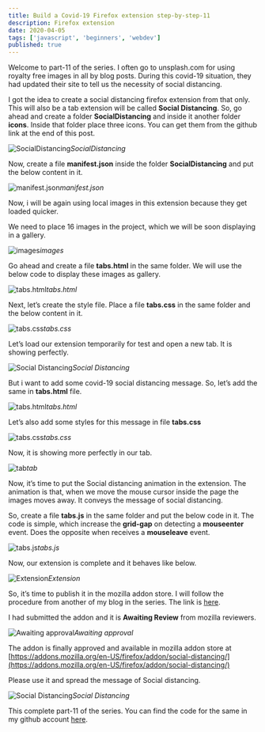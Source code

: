 ```yaml
---
title: Build a Covid-19 Firefox extension step-by-step-11
description: Firefox extension
date: 2020-04-05
tags: ['javascript', 'beginners', 'webdev']
published: true
---
```


Welcome to part-11 of the series. I often go to unsplash.com for using royalty free images in all by blog posts. During this covid-19 situation, they had updated their site to tell us the necessity of social distancing.

I got the idea to create a social distancing firefox extension from that only. This will also be a tab extension will be called **Social Distancing**. So, go ahead and create a folder **SocialDistancing** and inside it another folder **icons**. Inside that folder place three icons. You can get them from the github link at the end of this post.

![SocialDistancing](https://ik.imagekit.io/thewebdev/FirefoxAddons/11/1_TldKLU_aa.png)*SocialDistancing*

Now, create a file **manifest.json** inside the folder **SocialDistancing** and put the below content in it.

![manifest.json](https://ik.imagekit.io/thewebdev/FirefoxAddons/11/2_ki9ZlAoMdk.png)*manifest.json*

Now, i will be again using local images in this extension because they get loaded quicker.

We need to place 16 images in the project, which we will be soon displaying in a gallery.

![images](https://ik.imagekit.io/thewebdev/FirefoxAddons/11/3_BEV-77HNpU.png)*images*

Go ahead and create a file **tabs.html** in the same folder. We will use the below code to display these images as gallery.

![tabs.html](https://ik.imagekit.io/thewebdev/FirefoxAddons/11/4_Ye_1C1lGLI.png)*tabs.html*

Next, let’s create the style file. Place a file **tabs.css** in the same folder and the below content in it.

![tabs.css](https://ik.imagekit.io/thewebdev/FirefoxAddons/11/5_tvBEEQ0RM2.png)*tabs.css*

Let’s load our extension temporarily for test and open a new tab. It is showing perfectly.

![Social Distancing](https://ik.imagekit.io/thewebdev/FirefoxAddons/11/6_QeMtKLYg2Q.png)*Social Distancing*

But i want to add some covid-19 social distancing message. So, let’s add the same in **tabs.html** file.

![tabs.html](https://ik.imagekit.io/thewebdev/FirefoxAddons/11/7_sI8cnUylKb.png)*tabs.html*

Let’s also add some styles for this message in file **tabs.css**

![tabs.css](https://ik.imagekit.io/thewebdev/FirefoxAddons/11/8_P4KfAylOk.png)*tabs.css*

Now, it is showing more perfectly in our tab.

![tab](https://ik.imagekit.io/thewebdev/FirefoxAddons/11/9_Q-r4GJ65eU.png)*tab*

Now, it’s time to put the Social distancing animation in the extension. The animation is that, when we move the mouse cursor inside the page the images moves away. It conveys the message of social distancing.

So, create a file **tabs.js** in the same folder and put the below code in it. The code is simple, which increase the **grid-gap** on detecting a **mouseenter** event. Does the opposite when receives a **mouseleave** event.

![tabs.js](https://ik.imagekit.io/thewebdev/FirefoxAddons/11/10_8lvYlaa1J.png)*tabs.js*

Now, our extension is complete and it behaves like below.

![Extension](https://ik.imagekit.io/thewebdev/FirefoxAddons/11/11_RWy-qnMGi.gif)*Extension*

So, it’s time to publish it in the mozilla addon store. I will follow the procedure from another of my blog in the series. The link is [here](https://medium.com/@nabendu82/creating-firefox-browser-extensions-2-ddf1f236f401).

I had submitted the addon and it is **Awaiting Review** from mozilla reviewers.

![Awaiting approval](https://ik.imagekit.io/thewebdev/FirefoxAddons/11/12_u1cq6jL_u.png)*Awaiting approval*

The addon is finally approved and available in mozilla addon store at [https://addons.mozilla.org/en-US/firefox/addon/social-distancing/](https://addons.mozilla.org/en-US/firefox/addon/social-distancing/)

Please use it and spread the message of Social distancing.

![Social Distancing](https://ik.imagekit.io/thewebdev/FirefoxAddons/11/13_MiZE58reBl.png)*Social Distancing*

This complete part-11 of the series. You can find the code for the same in my github account [here](https://github.com/nabendu82/Addons).
